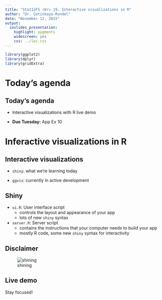 ```yaml
---
title: "Sta112FS <br> 19. Interactive visualizations in R"
author: "Dr. Çetinkaya-Rundel"
date: "November 12, 2015"
output:
  ioslides_presentation:
    highlight: pygments
    widescreen: yes
    css: ../lec.css
---
```


```r
library(ggplot2)
library(dplyr)
library(gridExtra)
```

# Today's agenda

## Today's agenda {.smaller}

- Interactive visualizations with R live demo

- **Due Tuesday:** App Ex 10

# Inferactive visualizations in R

## Interactive visualizations

- `shiny`: what we're learning today

- `ggvis`: currently in active development

## Shiny

- `ui.R`: User interface script
    + controls the layout and appearance of your app
    + lots of new `shiny` syntax

- `server.R`: Server script
    + contains the instructions that your computer needs to build your app
    + mostly R code, some new `shiny` syntax for interactivity

## Disclaimer

![shining](shining.png)

## Live demo

Stay focused!